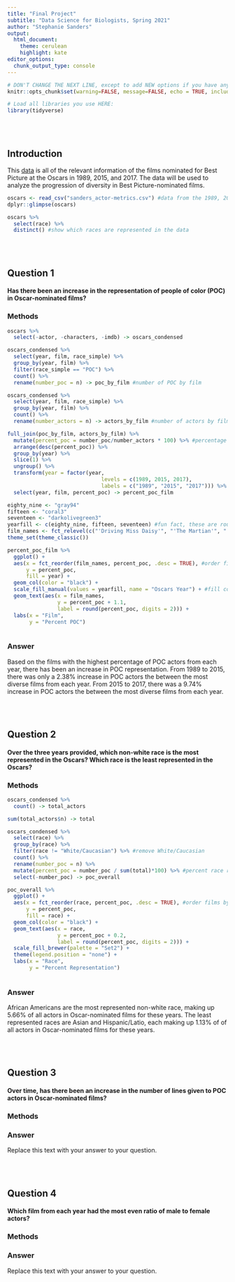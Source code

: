 ```yaml
---
title: "Final Project"
subtitle: "Data Science for Biologists, Spring 2021"
author: "Stephanie Sanders"
output: 
  html_document: 
    theme: cerulean
    highlight: kate
editor_options: 
  chunk_output_type: console
---
```


```r
# DON'T CHANGE THE NEXT LINE, except to add NEW options if you have any.
knitr::opts_chunk$set(warning=FALSE, message=FALSE, echo = TRUE, include = TRUE)

# Load all libraries you use HERE:
library(tidyverse)
```

<br><br>

## Introduction

This [data](https://github.com/BuzzFeedNews/2018-03-oscars-script-diversity-analysis/blob/master/data/actor-metrics.csv) is all of the relevant information of the films nominated for Best Picture at the Oscars in 1989, 2015, and 2017. The data will be used to analyze the progression of diversity in Best Picture-nominated films.

```r
oscars <- read_csv("sanders_actor-metrics.csv") #data from the 1989, 2015 and 2017 oscars
dplyr::glimpse(oscars)

oscars %>%
  select(race) %>%
  distinct() #show which races are represented in the data
```

<br><br>

## Question 1

#### Has there been an increase in the representation of people of color (POC) in Oscar-nominated films?

### Methods
```r
oscars %>%
  select(-actor, -characters, -imdb) -> oscars_condensed
```

```r
oscars_condensed %>%
  select(year, film, race_simple) %>%
  group_by(year, film) %>%
  filter(race_simple == "POC") %>%
  count() %>%
  rename(number_poc = n) -> poc_by_film #number of POC by film

oscars_condensed %>%
  select(year, film, race_simple) %>%
  group_by(year, film) %>%
  count() %>%
  rename(number_actors = n) -> actors_by_film #number of actors by film

full_join(poc_by_film, actors_by_film) %>%
  mutate(percent_poc = number_poc/number_actors * 100) %>% #percentage of POC by film
  arrange(desc(percent_poc)) %>%
  group_by(year) %>%
  slice(1) %>%
  ungroup() %>%
  transform(year = factor(year,
                              levels = c(1989, 2015, 2017),
                              labels = c("1989", "2015", "2017"))) %>% #change year values to strings for fill purposes on plot
  select(year, film, percent_poc) -> percent_poc_film
```

```r
eighty_nine <- "gray94"
fifteen <- "coral3"
seventeen <- "darkolivegreen3"
yearfill <- c(eighty_nine, fifteen, seventeen) #fun fact, these are roughly the colors that were the most popular for each year
film_names <- fct_relevel(c("'Driving Miss Daisy'", "'The Martian'", "'Get Out'")) #fix the titles of the movies
theme_set(theme_classic())

percent_poc_film %>%
  ggplot() +
  aes(x = fct_reorder(film_names, percent_poc, .desc = TRUE), #order films by percentage
      y = percent_poc,
      fill = year) +
  geom_col(color = "black") +
  scale_fill_manual(values = yearfill, name = "Oscars Year") + #fill columns by year
  geom_text(aes(x = film_names,
                y = percent_poc + 1.1,
                label = round(percent_poc, digits = 2))) +
  labs(x = "Film",
       y = "Percent POC")
  
```

### Answer

Based on the films with the highest percentage of POC actors from each year, there has been an increase in POC representation. From 1989 to 2015, there was only a 2.38% increase in POC actors the between the most diverse films from each year. From 2015 to 2017, there was a 9.74% increase in POC actors the between the most diverse films from each year.


<br><br>

## Question 2

#### Over the three years provided, which non-white race is the most represented in the Oscars? Which race is the least represented in the Oscars?

### Methods
```r
oscars_condensed %>%
  count() -> total_actors

sum(total_actors$n) -> total

oscars_condensed %>%
  select(race) %>%
  group_by(race) %>%
  filter(race != "White/Caucasian") %>% #remove White/Caucasian
  count() %>%
  rename(number_poc = n) %>%
  mutate(percent_poc = number_poc / sum(total)*100) %>% #percent race representation
  select(-number_poc) -> poc_overall

```

```r
poc_overall %>%
  ggplot() +
  aes(x = fct_reorder(race, percent_poc, .desc = TRUE), #order films by percentage
      y = percent_poc,
      fill = race) +
  geom_col(color = "black") +
  geom_text(aes(x = race,
                y = percent_poc + 0.2,
                label = round(percent_poc, digits = 2))) +
  scale_fill_brewer(palette = "Set2") +
  theme(legend.position = "none") +
  labs(x = "Race",
       y = "Percent Representation")
  
```

### Answer

African Americans are the most represented non-white race, making up 5.66% of all actors in Oscar-nominated films for these years. The least represented races are Asian and Hispanic/Latio, each making up 1.13% of of all actors in Oscar-nominated films for these years.

<br><br>

## Question 3

#### Over time, has there been an increase in the number of lines given to POC actors in Oscar-nominated films?

### Methods

### Answer

Replace this text with your answer to your question.


<br><br>

## Question 4

#### Which film from each year had the most even ratio of male to female actors? 

### Methods

### Answer

Replace this text with your answer to your question.
